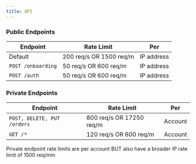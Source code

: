 ```yaml
---
title: API
---
```


### Public Endpoints

| Endpoint            | Rate Limit              | Per        |
|---------------------|-------------------------|------------|
| Default             | 200 req/s OR 1500 req/m | IP address |
| `POST /onboarding`  | 50 req/s OR 600 req/m   | IP address |
| `POST /auth`        | 50 req/s OR 600 req/m   | IP address |

### Private Endpoints

| Endpoint                    | Rate Limit               | Per     |
|-----------------------------|--------------------------|---------|
| `POST, DELETE, PUT /orders` | 800 req/s OR 17250 req/m | Account |
| `GET /*`                    | 120 req/s OR 600 req/m   | Account |

<Note>
Private endpoint rate limits are per account BUT also have a broader IP rate limit of 1500 req/min
</Note>
